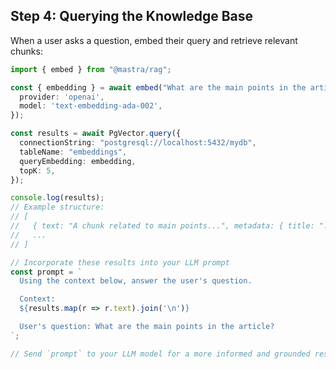 ## Step 4: Querying the Knowledge Base

When a user asks a question, embed their query and retrieve relevant chunks:

```typescript showLineNumbers copy
import { embed } from "@mastra/rag";

const { embedding } = await embed("What are the main points in the article?", {
  provider: 'openai',
  model: 'text-embedding-ada-002',
});

const results = await PgVector.query({
  connectionString: "postgresql://localhost:5432/mydb",
  tableName: "embeddings",
  queryEmbedding: embedding,
  topK: 5,
});

console.log(results);
// Example structure:
// [
//   { text: "A chunk related to main points...", metadata: { title: "...", ... } },
//   ...
// ]

// Incorporate these results into your LLM prompt
const prompt = `
  Using the context below, answer the user's question.

  Context:
  ${results.map(r => r.text).join('\n')}

  User's question: What are the main points in the article?
`;

// Send `prompt` to your LLM model for a more informed and grounded response.
```
